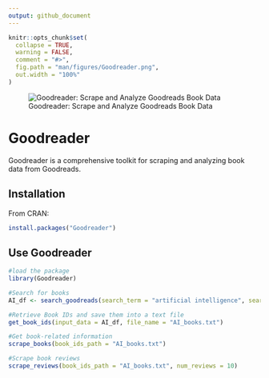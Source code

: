 ```yaml
---
output: github_document
---
```


```r
knitr::opts_chunk$set(
  collapse = TRUE,
  warning = FALSE,
  comment = "#>",
  fig.path = "man/figures/Goodreader.png",
  out.width = "100%"
)
```

![Goodreader: Scrape and Analyze Goodreads Book Data](man/figures/Goodreader.png)

# Goodreader

Goodreader is a comprehensive toolkit for scraping and analyzing book data from Goodreads. 

## Installation

From CRAN:
```r
install.packages("Goodreader") 
``` 

## Use Goodreader

```r
#load the package
library(Goodreader)

#Search for books
AI_df <- search_goodreads(search_term = "artificial intelligence", search_in = "title", num_books = 10, sort_by = "ratings")

#Retrieve Book IDs and save them into a text file
get_book_ids(input_data = AI_df, file_name = "AI_books.txt")

#Get book-related information
scrape_books(book_ids_path = "AI_books.txt")

#Scrape book reviews
scrape_reviews(book_ids_path = "AI_books.txt", num_reviews = 10)
```

